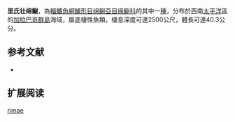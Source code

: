 {{Speciesbox
| name = 里氏壮绵鳚
| image = 
| status = NE
| status_system = IUCN3.1
| genus = Pachycara
| species = rimae
| authority = [[Anderson|Anderson]], 1989
| synonyms = 
}}

'''里氏壮绵鳚'''，為[[輻鰭魚綱|輻鰭魚綱]][[鱸形目|鱸形目]][[绵鳚亞目|绵鳚亞目]][[绵鳚科|绵鳚科]]的其中一[[種|種]]，分布於西南[[太平洋|太平洋]]區的[[加拉巴哥群島|加拉巴哥群島]]海域，屬底棲性魚類，棲息深度可達2500公尺，體長可達40.3公分。

==参考文献==
*{{FishBase_species|genus=Pachycara|species=rimae|year=2012|month=3}}

== 扩展阅读 ==
{{refbegin}}
{{wikispecies-inline|Pachycara rimae|里氏壮绵鳚}}
{{refend}}
{{Taxonbar|from=Q1114204}}

[[Category:壮绵鳚属|rimae]]


{{鱸形目小作品}}